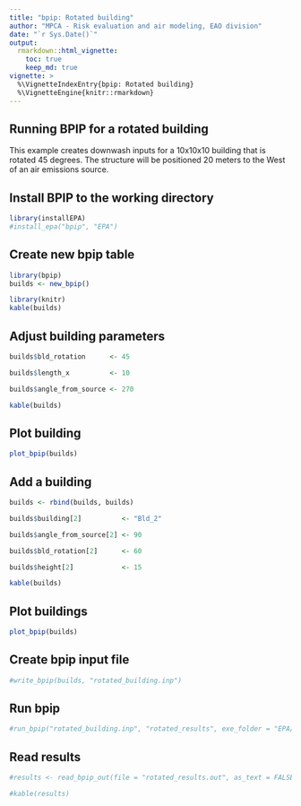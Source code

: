 ```yaml
---
title: "bpip: Rotated building"
author: "MPCA - Risk evaluation and air modeling, EAO division"
date: "`r Sys.Date()`"
output: 
  rmarkdown::html_vignette:
    toc: true
    keep_md: true
vignette: >
  %\VignetteIndexEntry{bpip: Rotated building}
  %\VignetteEngine{knitr::rmarkdown}
---
```


## Running BPIP for a rotated building

This example creates downwash inputs for a 10x10x10 building that is rotated 45 degrees. The structure will be positioned 20 meters to the West of an air emissions source.

## Install BPIP to the working directory
```r
library(installEPA)
#install_epa("bpip", "EPA")
```

## Create new bpip table
```r
library(bpip)
builds <- new_bpip()

library(knitr)
kable(builds)
```

## Adjust building parameters
```r
builds$bld_rotation      <- 45

builds$length_x          <- 10

builds$angle_from_source <- 270 

kable(builds)
```

## Plot building
```r
plot_bpip(builds)
```


## Add a building
```r
builds <- rbind(builds, builds)

builds$building[2]          <- "Bld_2"

builds$angle_from_source[2] <- 90

builds$bld_rotation[2]      <- 60

builds$height[2]            <- 15

kable(builds)
```


## Plot buildings
```r
plot_bpip(builds)
```

## Create bpip input file
```r
#write_bpip(builds, "rotated_building.inp")
```

## Run bpip
```r
#run_bpip("rotated_building.inp", "rotated_results", exe_folder = "EPA/bpip")
```

## Read results
```r
#results <- read_bpip_out(file = "rotated_results.out", as_text = FALSE)

#kable(results)
```


